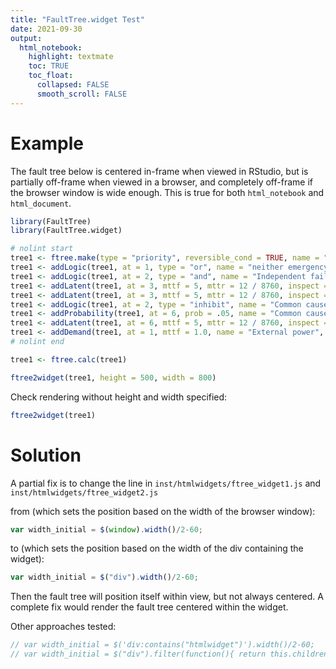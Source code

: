 ```yaml
---
title: "FaultTree.widget Test"
date: 2021-09-30
output:
  html_notebook:
    highlight: textmate
    toc: TRUE
    toc_float:
      collapsed: FALSE
      smooth_scroll: FALSE
---
```


# Example

The fault tree below is centered in-frame when viewed in RStudio, but is partially off-frame when viewed in a browser, and completely off-frame if the browser window is wide enough. This is true for both `html_notebook` and `html_document`.

```r
library(FaultTree)
library(FaultTree.widget)

# nolint start
tree1 <- ftree.make(type = "priority", reversible_cond = TRUE, name = "Site power loss")
tree1 <- addLogic(tree1, at = 1, type = "or", name = "neither emergency", name2 = "generator operable")
tree1 <- addLogic(tree1, at = 2, type = "and", name = "Independent failure", name2 = "of generators")
tree1 <- addLatent(tree1, at = 3, mttf = 5, mttr = 12 / 8760, inspect = 1 / 26, name = "e-gen set fails")
tree1 <- addLatent(tree1, at = 3, mttf = 5, mttr = 12 / 8760, inspect = 1 / 26, name = "e-gen set fails")
tree1 <- addLogic(tree1, at = 2, type = "inhibit", name = "Common cause", name2 = "failure of generators")
tree1 <- addProbability(tree1, at = 6, prob = .05, name = "Common cause", name2 = "beta factor")
tree1 <- addLatent(tree1, at = 6, mttf = 5, mttr = 12 / 8760, inspect = 1 / 26, name = "e-gen set fails")
tree1 <- addDemand(tree1, at = 1, mttf = 1.0, name = "External power", name2 = "interruption")
# nolint end

tree1 <- ftree.calc(tree1)

ftree2widget(tree1, height = 500, width = 800)
```

Check rendering without height and width specified:

```r
ftree2widget(tree1)
```

# Solution

A partial fix is to change the line in `inst/htmlwidgets/ftree_widget1.js` and `inst/htmlwidgets/ftree_widget2.js`

from (which sets the position based on the width of the browser window):

```javascript
var width_initial = $(window).width()/2-60;
```

to (which sets the position based on the width of the div containing the widget):

```javascript
var width_initial = $("div").width()/2-60;
```

Then the fault tree will position itself within view, but not always centered. A complete fix would render the fault tree centered within the widget.

Other approaches tested:

```javascript
// var width_initial = $('div:contains("htmlwidget")').width()/2-60;
// var width_initial = $("div").filter(function(){ return this.children.length === 0; }).width()/2-60;
```
